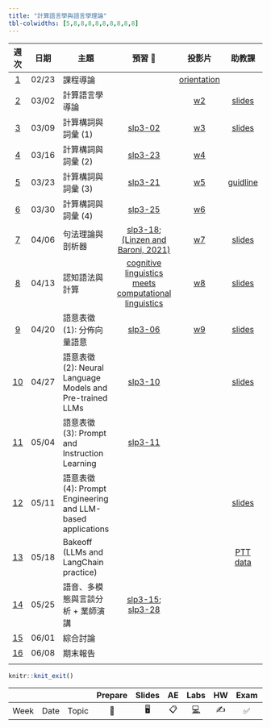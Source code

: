 ```yaml
---
title: "計算語言學與語言學理論"
tbl-colwidths: [5,8,8,8,8,8,8,8,8,8]
---
```


::: column-screen-inset-right
|           週次            | 日期  | 主題                    |                                                                              預習 📖                                                                              |              投影片               |                       助教課                        |                                                 課堂練習                                                 |                                                                     作業                                                                     |
|:-----:|-------|-------|:-----------------------:|:-----:|:-----:|:-----:|:-----:|
|  [1](/weeks/week-1.html)  | 02/23 | 課程導論                |                                                                                                                                                                   | [orientation](/weeks/week-1.html) |                                                     |                                                                                                          |                                                                                                                  
|  [2](/weeks/week-2.html)  | 03/02 | 計算語言學導論          |                                                                                                                                                                   |      [w2](/weeks/week-2.html)      |           [slides](/labs/Week2_spaCy.pdf)           | [colab](https://colab.research.google.com/drive/1EJ7_Gc4M6xlf5lmDz4og-Y1qw56i5eDv#scrollTo=2bgNFiH0hbch) | [HW1](https://classroom.github.com/a/dSlccwZi), [HW1_Ans](https://colab.research.google.com/drive/1z_Fo3o223I-QPO8Kh86kWrREHy2Q2pmy) |
|  [3](/weeks/week3.html)   | 03/09 | 計算構詞與詞彙 (1)      |                                                     [slp3-02](https://web.stanford.edu/~jurafsky/slp3/2.pdf)                                                      |      [w3](/weeks/week3.html)      | [slides](/labs/Week3_%EF%BC%B7ord_Segmentation.pdf) | [colab](https://colab.research.google.com/drive/1Oj_BsykCk4J7R9xYO2HJa7WTuwb04679#scrollTo=iSE-OZ0cCiR5) |  [HW2](https://classroom.github.com/a/nxTCYAiT), [HW2_Ans](https://colab.research.google.com/drive/13aQu0WbP_sQ_ulN6X6wPIbjaZE1hHwqK?usp=share_link)                                                                                                                            |
|  [4](/weeks/week4.html)  | 03/16 | 計算構詞與詞彙 (2)      |                                                     [slp3-23](https://web.stanford.edu/~jurafsky/slp3/23.pdf)                                                     |      [w4](/weeks/week4.html)      |                                                     | [colab](https://colab.research.google.com/drive/1zZoQJThyTQ3nhaRacduQADe65BKRABeM#scrollTo=2TSEGJJ3VH9L)                                                                                                         |  [HW3](https://classroom.github.com/a/jVgzCvnw), [HW3_Ans](https://colab.research.google.com/drive/1FlhbrxD461XE4SbvJ7H5gPyknrij27KB?usp=sharing)                                                                                                                                            |
|  [5](/weeks/week5.html)  | 03/23 | 計算構詞與詞彙 (3)      |                                                     [slp3-21](https://web.stanford.edu/~jurafsky/slp3/21.pdf)                         |   [w5](/weeks/week5.html)                                    |   [guidline](/labs/Week5_annotation_guideline.pdf)                                                  |  [colab](https://colab.research.google.com/drive/1swk4bXnxaKcCLMhTTaWfLNFlMEjJBA9y), [gsheet](https://docs.google.com/spreadsheets/d/1VRfZ-1amB4-6D1-usWHM3TlvSoPs76fa9buQm6riyyc/edit?usp=share_link)                                                                                                        |   [HW4](https://classroom.github.com/a/BjFsW7Qv), [HW4_Ans](https://docs.google.com/spreadsheets/d/1duMC4TYCkL7sExoBPlIEwS9eo5Uq6s8Ue1Us1_ZL7wY/edit?usp=share_link)                                                                                                                                           |
|  [6](/weeks/week6.html)  | 03/30 | 計算構詞與詞彙 (4)      |                                               [slp3-25](https://web.stanford.edu/~jurafsky/slp3/25.pdf)                                                |         [w6](/weeks/week6.html)                           |                                                     |   [colab](https://colab.research.google.com/drive/1ACzdKa8eVmqPpNQrBvTVavP-CF4yfgwB#scrollTo=6s64iSitULUv)                                                                                                       |  [HW5](https://classroom.github.com/a/ZrbLxGAS), [HW5_Ans](https://colab.research.google.com/drive/1Xjs0TgE564gih3ql8tQcSh5vLAr7eAIB?usp=share_link)                                                                                                                                            |
|  [7](/weeks/week7.html)  | 04/06 | 句法理論與剖析器        | [slp3-18](https://web.stanford.edu/~jurafsky/slp3/18.pdf); [(Linzen and Baroni, 2021)](/supplemental/linzen2020.pdf) |  [w7](/weeks/week7.html)                                 | [slides](labs/Week7_Transition-Based_Dependency_Parsing.pdf)                                                    |                                                                                                          |  [HW6](https://classroom.github.com/a/PQeO4Wji), [HW6_Ans](https://colab.research.google.com/drive/1ik4RZ_Hb_FInK8NSiCB_3o_WGX3Su9P_?usp=share_link)                                                                                                                                            |
|  [8](/weeks/week8.html)  | 04/13 | 認知語法與計算          |                [cognitive linguistics meets computational linguistics](https://www.degruyter.com/document/doi/10.1515/9783110687279/html#contents)                |   [w8](/weeks/week8.html)                                |  [slides](labs/Week8_Construction.pdf)                                                   |   [colab](https://colab.research.google.com/drive/1WEoZgjWhTVLj8aTiOe8i9uWCC41pyUds#scrollTo=evBI2EJGtdzu)                                                                                                       |  [HW7](https://classroom.github.com/a/0UQbIxhE), [HW7_Ans](https://colab.research.google.com/drive/1RQ6G1ATO6-7U9Y2NYwyWN8Mv0ssJTh_e?usp=drive_link)               |                                   |                                                     |                                                                                                          |                                                                                                                                              |
|  [9](/weeks/week9.html)  | 04/20 | 語意表徵 (1): 分佈向量語意           |    [slp3-06](https://web.stanford.edu/~jurafsky/slp3/6.pdf)                                                      |  [w9](/weeks/week9.html)                                 |  [slides](labs/Week9_Embeddings.pdf)                                                   |   [colab](https://colab.research.google.com/drive/1WiX9b1uMp5fb0mQ3e2rHd2FV36COYFC7)                                                                                                       |  [HW8](https://classroom.github.com/a/AbXkxk-N), [HW8_Ans](https://colab.research.google.com/drive/1pzVyHyV1_0Hqc0GKhitdNdXTUw_14Uxi?usp=drive_link)                                                                                                                                            |
| [10](/weeks/week-10.html) | 04/27 | 語意表徵 (2): Neural Language Models and Pre-trained LLMs           |                                                     [slp3-10](https://web.stanford.edu/~jurafsky/slp3/10.pdf)                                                     |                                   |    [slides](labs/Week10_Bert.pdf)                                                 |     [colab](https://colab.research.google.com/drive/1ShX8a2SEgv-y8OKmxTitg7vhn4r6wFXC#scrollTo=SWgMuOko3gUI)                                                                                                     |   [HW9](https://classroom.github.com/a/qvzW_V-W), [HW9_Ans](https://colab.research.google.com/drive/1WRuJ-NWAgdt2m3zVMsfEpFs2MFlDknRh?usp=drive_link)                                                                                                                                           |
| [11](/weeks/week-11.html) | 05/04 | 語意表徵 (3): Prompt and Instruction Learning |                                                     [slp3-11](https://web.stanford.edu/~jurafsky/slp3/11.pdf)                                                     |                                   |                                                     |                                                                                                          |                                                                                                                                              |
| [12](/weeks/week-12.html) | 05/11 | 語意表徵 (4): Prompt Engineering and LLM-based applications            |                                                                                                         |                                   |   [slides](labs/Week12_PreBakeoff.pdf)                                                  |   [colab](https://colab.research.google.com/drive/1X3LIhj7SMx0Qm-s5GrDgN6uLz0kVvugM?usp=share_link)                                                                                                       |                                                                                                                                              |
| [13](/weeks/week-13.html) | 05/18 | Bakeoff (LLMs and LangChain  practice)        |                                                                                                                                                                   |                                   | [PTT data](https://drive.google.com/drive/folders/1GMysmgHZTr9WCdD6Cdk6w03BxjAbUWjx?usp=sharing)  |                                                                                                          |                                                                                                                                              |
| [14](/weeks/week-14.html) | 05/25 | 語音、多模態與言談分析 + 業師演講 |                       [slp3-15](https://web.stanford.edu/~jurafsky/slp3/15.pdf); [slp3-28](https://web.stanford.edu/~jurafsky/slp3/28.pdf)                        |                                   |                                                     |                                                                                                          |                                                                                                                                              
| [15](/weeks/week-15.html) | 06/01 | 綜合討論                |                                                                                                                                                                   |                                   |                                                     |                                                                                                          |                                                                                                                                              |
| [16](/weeks/week-16.html) | 06/08 | 期末報告                |                                                                                                                                                                   |                                   |                                                     |                                                                                                          |                                                                                                                                              |
|                           |       |                         |                                                                                                                                                                   |                                   |                                                     |                                                                                                          |                                                                                                                                              |
:::

```r
knitr::knit_exit()
```

|      |      |       | Prepare | Slides | AE  |                                                    Labs                                                    | HW  | Exam | Project |
|-----|-----|-----|:---:|:---:|:---:|:---------------------------:|:---:|:---:|:---:|
| Week | Date | Topic |   📖    |   🖥️   | 📋  | [💻](https://sakai.duke.edu/samigo-app/servlet/Login?id=6fa7ebf3-01af-42a6-91ba-3e813d3901221641094171786) | ✍️  |  ✅  |   📂    |
